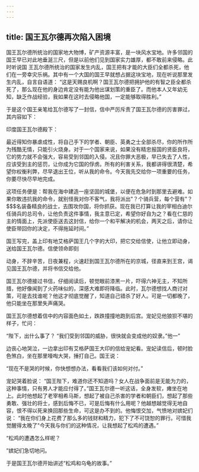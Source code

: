 ```yaml
---
---
---
```

title: 国王瓦尔德再次陷入困境
---



国王瓦尔德所统治的国家地大物博，矿产资源丰富，是一块风水宝地。许多邻国的国王早已对此地垂涎三尺，但是以前他们见到国家实力雄厚，都不敢前来侵略。此时听说国
王瓦尔德所统治的国家发生内乱，国王把有才能的大臣们全都杀死，他们在一旁幸灾乐祸。其中有一个大国的国王早就想占据这块宝地，现在听说那里发生内乱，自言自语道：
“这是天赐良机啊？国王瓦尔德把拥护他的有智之臣全都杀死了，那么现在他的身边肯定没有能为他出谋划策的重臣了。而他本人又年幼无知，缺乏作战经验，我如果在这时去侵略他国，一定能够取得胜利。”

于是这个国王亲笔给瓦尔德写了一封信，信中严厉斥责了国王瓦尔德的厉害罪过，其内容如下：

印度国王瓦尔德殿下：

最近得知你暴虐成性，将自己手下的学者、朝臣、英勇之士全部杀尽，你的所作所为残酷无情，只能引火烧身。对于一个国家来说，如果没有精忠报国的贤臣良将，它的势力就不会强大，容易受到邻国的入侵。况且你罪大恶极，早已失去了人性，应该受到主的惩罚，让你成为它国的俘虏。所有的利害关系，我都讲得很清楚，希望你权衡利弊，尽早退出王位，听从我的命令。今天我先交给你一项重要的任务，你要尽快尽早地完成。

这项任务便是：帮我在海中建造一座坚固的城堡，以便在危急时到那里去避难。如果你敢违抗我的命令，就别怪我对你不客气，我将派出"？个骑兵营，每个营有"？$$$名装备精良的战士，去围攻你国，将你抓获。现在我已打算让我的宰相白迪尔任骑兵的总司令，让他负责这件事情，我主意已定，希望你好自为之？看在仁慈的主的情面上，先派使臣送去这封信，给你一个和平解决的机会，两天之后，请你让使臣带回你的决定，不得拖延时间。”

国王写完，盖上印有地艾格萨国王几个字的大印，把它交给信使，让他立即动身，送给国王瓦尔德。信使领命即刻


动身，不辞辛苦，日夜兼程，火速赶到国王瓦尔德所在的京城，径直来到王宫，谒见国王瓦尔德，并将书信交给他。

国王瓦尔德接过书信，仔细阅读后，顿觉眼前漆黑一片，吓得六神无主，不知所措，他好像闻到了火药味似的，深感大难即将降临。此时，瓦尔德想找人商讨对策，可是去找谁呢？他这才彻底觉醒了，知道自己错杀了好人。可是一切都晚了，他只能坐在那里失声痛哭。

国王瓦尔德想着信中的内容面色如土，跌跌撞撞地跑到后宫。宠妃见他狼狈不堪的样子，忙问：

“陛下，出什么事了？
“我们受到邻国的威胁，很快就会变成他的奴隶。”他一”

边丧心地哭泣，一边拿出印有艾格萨国王大印的信给宠妃看。宠妃读信后，顿时脸色煞白，坐在那里嚎啕大哭，捶打自己。国王说：

“现在不是哭的时候，你快想想办法，看看我们该如何对付。”

宠妃哭着脸说：
“国王陛下，难道你还不知道吗？女人在战争面前是无能为力的，这种事情，只有男人才能应付得了。”国王瓦尔德一听这话，全身发软，瘫坐在地上。此时他想起了老宰相希马斯，想起了被自己杀害的学者和朝臣们，想起了那些勇敢、强壮的将士，感到后悔不已，可是后悔有什么用呢？他越想越觉得无地自容，恨不得以死来换回那些生命，可这是办不到的。他悔恨交加，气愤地对嫔妃们说：
“我在你们身上花费了那么多的钱财和精力，犯下了不可饶恕的罪行。可惜我觉醒得太晚了"今天我与你们的这种情况，让我想起了松鸡的遭遇。”

“松鸡的遭遇怎么样呢？

”嫔妃们急切地问。



于是国王瓦尔德开始讲述“松鸡和乌龟的故事。”